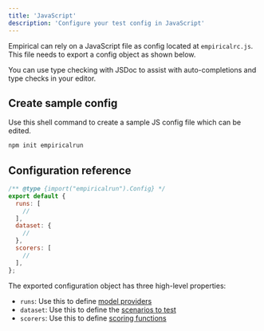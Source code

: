 ```yaml
---
title: 'JavaScript'
description: 'Configure your test config in JavaScript'
---
```


Empirical can rely on a JavaScript file as config located at `empiricalrc.js`. This file
needs to export a config object as shown below.

You can use type checking with JSDoc to assist with auto-completions and type
checks in your editor.

## Create sample config

Use this shell command to create a sample JS config file which can
be edited.

```sh
npm init empiricalrun
```

## Configuration reference

```js
/** @type {import("empiricalrun").Config} */
export default {
  runs: [
    //
  ],
  dataset: {
    // 
  },
  scorers: [
    //
  ],
};
```

The exported configuration object has three high-level properties:

- `runs`: Use this to define [model providers](./models/basics)
- `dataset`: Use this to define the [scenarios to test](./dataset/basics)
- `scorers`: Use this to define [scoring functions](./scoring/basics)
